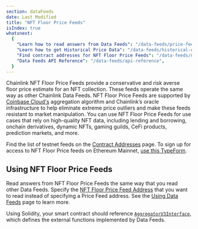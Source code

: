```yaml
---
section: dataFeeds
date: Last Modified
title: "NFT Floor Price Feeds"
isIndex: true
whatsnext:
  {
    "Learn how to read answers from Data Feeds": "/data-feeds/price-feeds",
    "Learn how to get Historical Price Data": "/data-feeds/historical-data",
    "Find contract addresses for NFT Floor Price Feeds": "/data-feeds/nft-floor-price/addresses",
    "Data Feeds API Reference": "/data-feeds/api-reference",
  }
---
```



Chainlink NFT Floor Price Feeds provide a conservative and risk averse floor price estimate for an NFT collection. These feeds operate the same way as other Chainlink Data Feeds. NFT Floor Price Feeds are supported by [Coinbase Cloud's](https://www.coinbase.com/cloud/) aggregation algorithm and Chainlink’s oracle infrastructure to help eliminate extreme price outliers and make these feeds resistant to market manipulation. You can use NFT Floor Price Feeds for use cases that rely on high-quality NFT data, including lending and borrowing, onchain derivatives, dynamic NFTs, gaming guilds, CeFi products, prediction markets, and more.

Find the list of testnet feeds on the [Contract Addresses](/data-feeds/nft-floor-price/addresses) page. To sign up for access to NFT Floor Price feeds on Ethereum Mainnet, [use this TypeForm](https://chainlinkcommunity.typeform.com/nft-price-feeds).

## Using NFT Floor Price Feeds

Read answers from NFT Floor Price Feeds the same way that you read other Data Feeds. Specify the [NFT Floor Price Feed Address](/data-feeds/nft-floor-price/addresses) that you want to read instead of specifying a Price Feed address. See the [Using Data Feeds](/data-feeds/using-data-feeds) page to learn more.

Using Solidity, your smart contract should reference [`AggregatorV3Interface`](https://github.com/smartcontractkit/chainlink/blob/develop/contracts/src/v0.8/shared/interfaces/AggregatorV3Interface.sol), which defines the external functions implemented by Data Feeds.

<CodeSample src="samples/DataFeeds/NFTFloorPriceConsumerV3.sol" />
